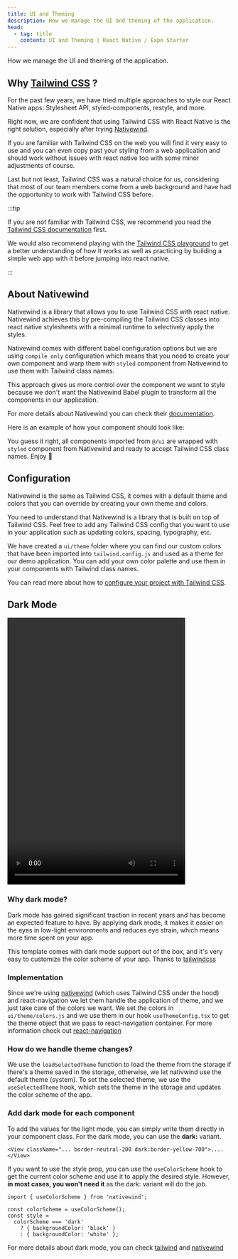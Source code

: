 ```yaml
---
title: UI and Theming
description: How we manage the UI and theming of the application.
head:
  - tag: title
    content: UI and Theming | React Native / Expo Starter
---
```



How we manage the UI and theming of the application.

## Why [Tailwind CSS](https://tailwindcss.com/) ?

For the past few years, we have tried multiple approaches to style our React Native apps: Stylesheet API, styled-components, restyle, and more.

Right now, we are confident that using Tailwind CSS with React Native is the right solution, especially after trying [Nativewind](https://nativewind.dev/).

If you are familiar with Tailwind CSS on the web you will find it very easy to use and you can even copy past your styling from a web application and should work without issues with react native too with some minor adjustments of course.

Last but not least, Tailwind CSS was a natural choice for us, considering that most of our team members come from a web background and have had the opportunity to work with Tailwind CSS before.

:::tip

If you are not familiar with Tailwind CSS, we recommend you read the [Tailwind CSS documentation](https://tailwindcss.com/docs) first.

We would also recommend playing with the [Tailwind CSS playground](https://play.tailwindcss.com/) to get a better understanding of how it works as well as practicing by building a simple web app with it before jumping into react native.

:::

## About Nativewind

Nativewind is a library that allows you to use Tailwind CSS with react native. Nativewind achieves this by pre-compiling the Tailwind CSS classes into react native stylesheets with a minimal runtime to selectively apply the styles.

Nativewind comes with different babel configuration options but we are using `compile only` configuration which means that you need to create your own component and warp them with `styled` component from Nativewind to use them with Tailwind class names.

This approach gives us more control over the component we want to style because we don't want the Nativewind Babel plugin to transform all the components in our application.

For more details about Nativewind you can check their [documentation](https://www.nativewind.dev/overview/).

Here is an example of how your component should look like:

<CodeBlock file="src/screens/feed/card.tsx" />

You guess it right, all components imported from `@/ui` are wrapped with `styled` component from Nativewind and ready to accept Tailwind CSS class names. Enjoy 🥳

## Configuration

Nativewind is the same as Tailwind CSS, it comes with a default theme and colors that you can override by creating your own theme and colors.

You need to understand that Nativewind is a library that is built on top of Tailwind CSS. Feel free to add any Tailwind CSS config that you want to use in your application such as updating colors, spacing, typography, etc.

We have created a `ui/theme` folder where you can find our custom colors that have been imported into `tailwind.config.js` and used as a theme for our demo application. You can add your own color palette and use them in your components with Tailwind class names.

You can read more about how to [configure your project with Tailwind CSS](https://tailwindcss.com/docs/configuration).

## Dark Mode

<video controls height="600" style="max-width:400px">
  <source
    src="https://github-production-user-asset-6210df.s3.amazonaws.com/11137944/238315572-37620367-b639-417e-a802-c48a3d7566ba.mp4"
    type="video/mp4"
  />
  Your browser does not support the video tag.
</video>

### Why dark mode?

Dark mode has gained significant traction in recent years and has become an expected feature to have.
By applying dark mode, it makes it easier on the eyes in low-light environments and reduces eye strain, which means more time spent on your app.

This template comes with dark mode support out of the box, and it's very easy to customize the color scheme of your app. Thanks to [tailwindcss](https://tailwindcss.com/docs/dark-mode)

### Implementation

Since we're using [nativewind](https://www.nativewind.dev/) (which uses Tailwind CSS under the hood) and react-navigation we let them handle the application of theme, and we just take care of the colors we want.
We set the colors in `ui/theme/colors.js` and we use them in our hook `useThemeConfig.tsx` to get the theme object that we pass to react-navigation container. For more information check out [react-navigation](https://reactnavigation.org/docs/themes/)

<CodeBlock file="src/navigation/use-theme-config.tsx" />

<CodeBlock file="src/navigation/navigation-container.tsx" />

### How do we handle theme changes?

We use the `loadSelectedTheme` function to load the theme from the storage if there's a theme saved in the storage, otherwise, we let nativwind use the default theme (system).
To set the selected theme, we use the `useSelectedTheme` hook, which sets the theme in the storage and updates the color scheme of the app.

<CodeBlock file="src/core/hooks/use-selected-theme.tsx" />

### Add dark mode for each component

To add the values for the light mode, you can simply write them directly in your component class. For the dark mode, you can use the **dark:** variant.

```tsx
<View className="... border-neutral-200 dark:border-yellow-700">....</View>
```

If you want to use the style prop, you can use the `useColorScheme` hook to get the current color scheme and use it to apply the desired style. However, **in most cases, you won't need it** as the dark: variant will do the job.

```tsx
import { useColorScheme } from 'nativewind';

const colorScheme = useColorScheme();
const style =
  colorScheme === 'dark'
    ? { backgroundColor: 'black' }
    : { backgroundColor: 'white' };
```

For more details about dark mode, you can check [tailwind](https://tailwindcss.com/docs/dark-mode) and [nativewind](https://www.nativewind.dev/core-concepts/dark-mode)
